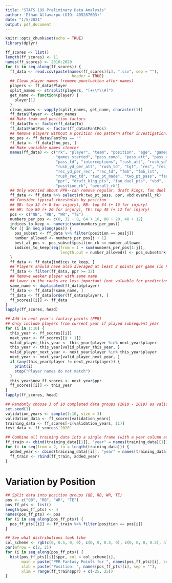 ```yaml
---
title: "STATS 199 Preliminary Data Analysis"
author: 'Ethan Allavarpu (UID: 405287603)'
date: "1/5/2021"
output: pdf_document
---
```


```r
knitr::opts_chunk$set(echo = TRUE)
library(dplyr)
```

```r
ff_scores <- list()
length(ff_scores) <- 11
names(ff_scores) <- 2010:2020
for (i in seq_along(ff_scores)) {
  ff_data <- read.csv(paste(names(ff_scores)[i], ".csv", sep = ""),
                             header = TRUE)
  ## Clean player names (remove punctuation after names)
  players <- ff_data$Player
  split_names <- strsplit(players, "[+\\*\\#]")
  get_name <- function(player) {
    player[1]
  }
  clean_names <- vapply(split_names, get_name, character(1))
  ff_data$Player <- clean_names
  ## Make team and position factors
  ff_data$Tm <- factor(ff_data$Tm)
  ff_data$FantPos <- factor(ff_data$FantPos)
  ## Remove players without a position (no pattern after investigation)
  no_pos <- ff_data$FantPos == ""
  ff_data <- ff_data[!no_pos, ]
  ## Make variable names clearer
  names(ff_data) <- c("rk", "player", "team", "position", "age", "games",
                      "games_started", "pass_comp", "pass_att", "pass_yd",
                      "pass_td", "interceptions", "rush_att", "rush_yd",
                      "rush_yd_per_att", "rush_td", "tgt", "rec", "rec_yd",
                      "rec_yd_per_rec", "rec_td", "fmb", "fmb_lst",
                      "rush_rec_td", "two_pt_made", "two_pt_pass", "fant_pt",
                      "ppr", "draft_king_pts", "fan_duel_pts", "vbd",
                      "position_rk", "overall_rk")
  ## Only worried about PPR--can remove regular, draft kings, fan duel
  ff_data <- ff_data %>% select(rk:two_pt_pass, ppr, vbd:overall_rk)
  ## Consider typical thresholds by position
  ## QB: top 32 (+ 8 for injury), RB: top 64 (+ 16 for injury)
  ## WR: top 80 (+ 20 for injury), TE: top 48 (+ 12 for injury)
  pos <- c("QB", "RB", "WR", "TE")
  numbers_per_pos <- c(0, 32 + 8, 64 + 16, 80 + 20, 48 + 12)
  indices_to_keep <- numeric(sum(numbers_per_pos))
  for (j in seq_along(pos)) {
    pos_subset <- ff_data %>% filter(position == pos[j])
    number_allowed <- numbers_per_pos[j + 1]
    best_at_pos <- pos_subset$position_rk <= number_allowed
    indices_to_keep[seq(from = 1 + sum(numbers_per_pos[1:j]),
                        length.out = number_allowed)] <- pos_subset$rk[best_at_pos]
  }
  ff_data <- ff_data[indices_to_keep, ]
  ## Players should have also averaged at least 2 points per game (in PPR) (32 total)
  ff_data <- filter(ff_data, ppr >= 32)
  ## Remove weaker player with same name
  ## Lower in the ranks are less important (not valuable for predictions)
  same_name <- duplicated(ff_data$player)
  ff_data <- ff_data[!same_name, ]
  ff_data <- ff_data[order(ff_data$player), ]
  ff_scores[[i]] <- ff_data
}
lapply(ff_scores, head)
```


```r
## Add in next year's fantasy points (PPR)
## Only include players from current year if played subsequent year
for (i in 1:10) {
  this_year <- ff_scores[[i]]
  next_year <- ff_scores[[i + 1]]
  valid_player_this_year <- this_year$player %in% next_year$player
  this_year <- this_year[valid_player_this_year, ]
  valid_player_next_year <- next_year$player %in% this_year$player
  next_year <- next_year[valid_player_next_year, ]
  if (any(this_year$player != next_year$player)) {
    print(i)
    stop("Player names do not match")
  }
  this_year$new_ff_scores <- next_year$ppr
  ff_scores[[i]] <- this_year
}
lapply(ff_scores, head)
```

```r
## Randomly choose 3 of 10 completed data groups (2010 - 2019) as validation/test data
set.seed(1)
validation_years <- sample(1:10, size = 3)
validation_data <- ff_scores[validation_years]
training_data <- ff_scores[-c(validation_years, 11)]
test_data <- ff_scores$`2020`
```


```r
## Combine all training data into a single frame (with a year column added)
ff_train <- cbind(training_data[[1]], "year" = names(training_data)[1])
for (i in seq(from = 2, to = length(training_data))) {
  added_year <- cbind(training_data[[i]], "year" = names(training_data)[i])
  ff_train <- rbind(ff_train, added_year)
}
```


# Variation by Position

```r
## Split data into position groups (QB, RB, WR, TE)
pos <- c("QB", "RB", "WR", "TE")
pos_ff_pts <- list()
length(pos_ff_pts) <- 4
names(pos_ff_pts) <- pos
for (i in seq_along(pos_ff_pts)) {
  pos_ff_pts[[i]] <- ff_train %>% filter(position == pos[i])
}

## See what distributions look like
col_scheme <- rgb(c(0, 0.5, 0, 0), c(0, 0, 0.5, 0), c(0, 0, 0, 0.5), alpha = 0.5)
par(mfrow = c(2, 2))
for (i in seq_along(pos_ff_pts)) {
  hist(pos_ff_pts[[i]]$ppr, col = col_scheme[i],
       main = paste("PPR Fantasy Points for ", names(pos_ff_pts)[i], sep = ""),
       xlab = paste("Position: ", names(pos_ff_pts)[i], sep = ""),
       xlim = range(ff_train$ppr) + c(-25, 25))
}
```



